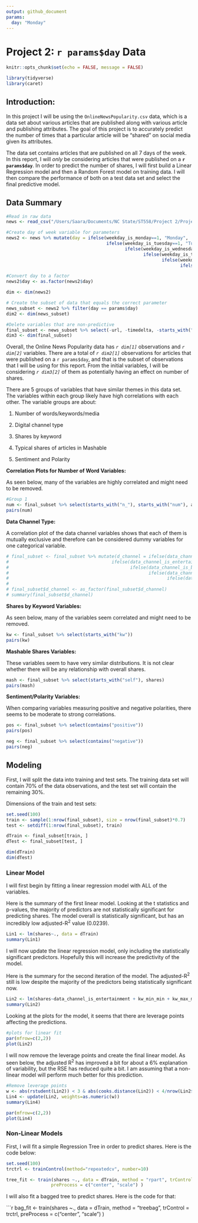 ```yaml
---
output: github_document
params:
  day: "Monday"
---
```


# Project 2: `r params$day` Data

```r
knitr::opts_chunk$set(echo = FALSE, message = FALSE)
```

```r
library(tidyverse)
library(caret)
```

## Introduction: 

In this project I will be using the `OnlineNewsPopularity.csv` data, which is a data set about various articles that are published along with various article and publishing attributes.  The goal of this project is to accurately predict the number of times that a particular article will be "shared" on social media given its attributes.

The data set contains articles that are published on all 7 days of the week.  In this report, I will *only* be considering articles that were published on a **`r params$day`**.  In order to predict the number of shares, I will first build a Linear Regression model and then a Random Forest model on training data.  I will then compare the performance of both on a test data set and select the final predictive model. 

## Data Summary

```r
#Read in raw data
news <- read_csv("/Users/Saara/Documents/NC State/ST558/Project 2/Project2/Data/OnlineNewsPopularity.csv")

#Create day of week variable for parameters
news2 <- news %>% mutate(day = ifelse(weekday_is_monday==1, "Monday", 
                                      ifelse(weekday_is_tuesday==1, "Tuesday",
                                             ifelse(weekday_is_wednesday==1, "Wednesday", 
                                                    ifelse(weekday_is_thursday==1, "Thursday",
                                                           ifelse(weekday_is_friday==1, "Friday",
                                                                  ifelse(weekday_is_saturday==1, "Saturday", "Sunday")))))))

#Convert day to a factor
news2$day <- as.factor(news2$day)

dim <- dim(news2)
```

```r
# Create the subset of data that equals the correct parameter
news_subset <- news2 %>% filter(day == params$day)
dim2 <- dim(news_subset)

#Delete variables that are non-predictive
final_subset <- news_subset %>% select(-url, -timedelta, -starts_with("weekday_is"), -day, -starts_with("LDA"), -is_weekend)
dim3 <- dim(final_subset)
```

Overall, the Online News Popularity data has *`r dim[1]`* observations and *`r dim[2]`* variables.  There are a total of *`r dim2[1]`* observations for articles that were published on a `r params$day`, and that is the subset of observations that I will be using for this report.  From the initial variables, I will be considering *`r dim3[2]`* of them as potentially having an effect on number of shares.

There are 5 groups of variables that have similar themes in this data set. The variables within each group likely have high correlations with each other. The variable groups are about:

  1.  Number of words/keywords/media
  
  2. Digital channel type
  
  3. Shares by keyword
  
  4. Typical shares of articles in Mashable
  
  5. Sentiment and Polarity

**Correlation Plots for Number of Word Variables:**

As seen below, many of the variables are highly correlated and might need to be removed.

```r
#Group 1
num <- final_subset %>% select(starts_with("n_"), starts_with("num"), average_token_length)
pairs(num)
```

**Data Channel Type:**

A correlation plot of the data channel variables shows that each of them is mutually exclusive and therefore can be considered dummy variables for one categorical variable.

```r
# final_subset <- final_subset %>% mutate(d_channel = ifelse(data_channel_is_lifestyle==1, "lifestyle", 
#                                       ifelse(data_channel_is_entertainment==1, "entertainment",
#                                              ifelse(data_channel_is_bus==1, "business", 
#                                                     ifelse(data_channel_is_socmed==1, "social media",
#                                                            ifelse(data_channel_is_tech==1, "tech", "world")))))) %>% select(-starts_with("data_channel"))
# 
# final_subset$d_channel <- as_factor(final_subset$d_channel) 
# summary(final_subset$d_channel)
```


**Shares by Keyword Variables:**

As seen below, many of the variables seem correlated and might need to be removed.

```r

kw <- final_subset %>% select(starts_with("kw"))
pairs(kw)
```

**Mashable Shares Variables:**

These variables seem to have very similar distributions. It is not clear whether there will be any relationship with overall shares.

```r

mash <- final_subset %>% select(starts_with("self"), shares)
pairs(mash)
```

**Sentiment/Polarity Variables:**

When comparing variables measuring positive and negative polarities, there seems to be moderate to strong correlations.

```r
pos <- final_subset %>% select(contains("positive"))
pairs(pos)

neg <- final_subset %>% select(contains("negative"))
pairs(neg)
```

## Modeling

First, I will split the data into training and test sets.  The training data set will contain 70% of the data observations, and the test set will contain the remaining 30%.

Dimensions of the train and test sets: 

```r
set.seed(100)
train <- sample(1:nrow(final_subset), size = nrow(final_subset)*0.7)
test <- setdiff(1:nrow(final_subset), train)

dTrain <- final_subset[train, ]
dTest <- final_subset[test, ]

dim(dTrain)
dim(dTest)
```

### Linear Model

I will first begin by fitting a linear regression model with ALL of the variables.  

Here is the summary of the first linear model.  Looking at the t statistics and p-values, the majority of predictors are not statistically significant for predicting shares.  The model overall is statistically significant, but has an incredibly low adjusted-R^2^ value (0.0239).

```r
Lin1 <- lm(shares~., data = dTrain)
summary(Lin1)
```

I will now update the linear regression model, only including the statistically significant predictors. Hopefully this will increase the predictivity of the model.

Here is the summary for the second iteration of the model.  The adjusted-R^2^ still is low despite the majority of the predictors being statistically significant now.
```r
Lin2 <- lm(shares~data_channel_is_entertainment + kw_min_min + kw_max_max + kw_avg_max + kw_max_avg + kw_avg_avg + min_positive_polarity, data=dTrain)
summary(Lin2)
```

Looking at the plots for the model, it seems that there are leverage points affecting the predictions.
```r
#plots for linear fit
par(mfrow=c(2,2))
plot(Lin2)
```

I will now remove the leverage points and create the final linear model.  As seen below, the adjusted R^2^ has improved a bit for about a 6% explanation of variability, but the RSE has reduced quite a bit.  I am assuming that a non-linear model will perform much better for this prediction.

```r
#Remove leverage points
w <- abs(rstudent(Lin2)) < 3 & abs(cooks.distance(Lin2)) < 4/nrow(Lin2$model)
Lin4 <- update(Lin2, weights=as.numeric(w))
summary(Lin4)

par(mfrow=c(2,2))
plot(Lin4)
```


### Non-Linear Models

First, I will fit a simple Regression Tree in order to predict shares.  Here is the code below:

```r
set.seed(100)
trctrl <- trainControl(method="repeatedcv", number=10)

tree_fit <- train(shares ~., data = dTrain, method = "rpart", trControl = trctrl,
                 preProcess = c("center", "scale") )
```


I will also fit a bagged tree to predict shares.  Here is the code for that:

```r
bag_fit <- train(shares ~., data = dTrain, method = "treebag", trControl = trctrl,
                 preProcess = c("center", "scale") )



